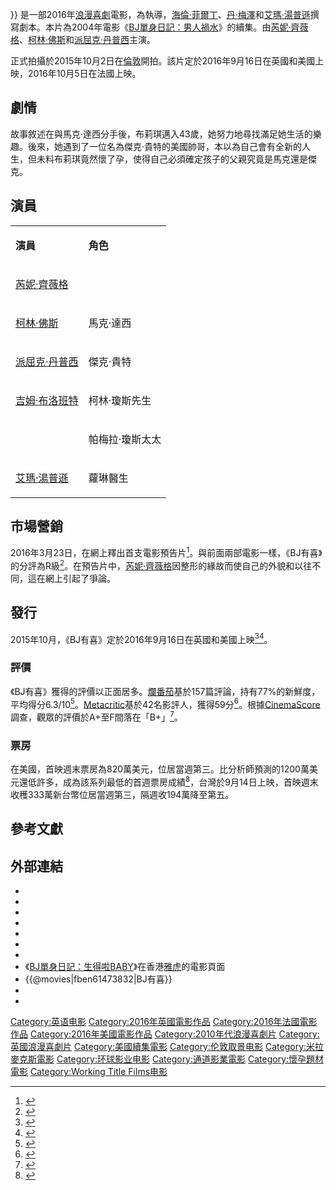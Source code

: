 {{noteTA
|T=zh-hk:BJ 單身日記：生得啦BABY; zh-tw:BJ有喜; zh-cn:单身日记：好孕来袭;
|G1=Show
|G2=Movie
|1=zh-hk:BJ 單身日記：生得啦BABY; zh-tw:BJ有喜; zh-cn:单身日记：好孕来袭;
}}
{{Infobox film
| name = BJ有喜
| original_name = {{lang|en|''Bridget Jones's Baby''}}
| image = Bridget Jones's Baby Poster.jpg
| caption = 電影海報
| director = {{le|莎朗·麥奎爾|Sharon Maguire}}
| producer = {{Plainlist|
* [[提姆·畢文|提姆·畢文]]
* [[艾瑞克·費納|艾瑞克·費納]]
* {{le|黛博拉·海華|Debra Hayward}}
}}
| screenplay = {{Plainlist|
* [[海倫·菲爾丁|海倫·菲爾丁]]
* [[丹·梅澤|丹·梅澤]]
* [[艾瑪·湯普遜|艾瑪·湯普遜]]
}}
| based_on = 角色<br>由海倫·菲爾丁創作
| starring = {{Plainlist|
* [[芮妮·齊薇格|芮妮·齊薇格]]
* [[柯林·佛斯|柯林·佛斯]]
* [[派屈克·丹普西|派屈克·丹普西]]
* [[吉姆·布洛班特|吉姆·布洛班特]]
* {{le|姬瑪·瓊斯|Gemma Jones}}
* 艾瑪·湯普遜
}}
| music = {{le|威韋克·馬登那|Vivek Maddala}}
| cinematography = {{le|安德魯·鄧恩 (攝影)|Andrew Dunn (cinematographer)|安德魯·鄧恩}}
| editing = {{le|梅蘭妮·奧利佛|Melanie Oliver}}
| studio = {{Plainlist|
* [[通道影業|通道影業]]
* [[Working_Title_Films|Working Title]]
* [[米拉麥克斯影業|米拉麥克斯影業]]
}}
| distributor = [[環球影業|環球影業]]
| released = {{Film date|2016|9|16|英國|2016|10|5|法國}}
| runtime = 123分鐘<!--Theatrical runtime: 122:41--><ref>{{cite web | url=http://www.bbfc.co.uk/releases/bridget-joness-baby-film | title=''Bridget Jones's Baby'' (15) | work=[[British_Board_of_Film_Classification|British Board of Film Classification]] | date=6 September 2016 | accessdate=6 September 2016 | archive-date=2016-09-07 | archive-url=https://web.archive.org/web/20160907143741/http://www.bbfc.co.uk/releases/bridget-joness-baby-film | dead-url=no }}</ref>
| country = {{Plainlist|
* {{UK}}
* {{USA}}
* {{FRA}}
}}
| language = 英語
| budget = 3500萬美元<ref name="BOM">{{cite web |url=http://www.boxofficemojo.com/movies/?id=bridgetjonessbaby.htm |title=Bridget Jones's Baby (2016) |website=Box Office Mojo |accessdate=5 April 2016 |archive-date=2016-04-24 |archive-url=https://web.archive.org/web/20160424084655/http://www.boxofficemojo.com/movies/?id=bridgetjonessbaby.htm |dead-url=no }}</ref>
| gross = 2.12億美元<ref>{{Cite web |url=http://www.the-numbers.com/movie/Bridget-Joness-Baby#tab=summary |title=存档副本 |accessdate=2016-09-14 |archive-date=2016-09-14 |archive-url=https://web.archive.org/web/20160914032738/http://the-numbers.com/movie/Bridget-Joness-Baby#tab=summary |dead-url=no }}</ref>
| preceded_by = 《[[BJ單身日記：男人禍水_(電影)|BJ單身日記：男人禍水]]》
| followed_by = 
| cn_name = 单身日记：好孕来袭
| hk_name = BJ 單身日記：生得啦BABY
| tw_name = BJ有喜<ref>{{@movies|id=fben61473832|title=BJ有喜 Bridget Jones's Baby}}<!-- 2016-09-09 accessdate --></ref>
}}
{{作品名稱|name=''Bridget Jones's Baby''|hk=BJ 單身日記：生得啦BABY|tw=BJ有喜|cn=单身日记：好孕来袭}}是一部2016年[[浪漫喜劇|浪漫喜劇]]電影，為{{le|莎朗·麥奎爾|Sharon Maguire}}執導，[[海倫·菲爾丁|海倫·菲爾丁]]、[[丹·梅澤|丹·梅澤]]和[[艾瑪·湯普遜|艾瑪·湯普遜]]撰寫劇本。本片為2004年電影《[[BJ單身日記：男人禍水_(電影)|BJ單身日記：男人禍水]]》的續集。由[[芮妮·齊薇格|芮妮·齊薇格]]、[[柯林·佛斯|柯林·佛斯]]和[[派屈克·丹普西|派屈克·丹普西]]主演。

正式拍攝於2015年10月2日在[[倫敦|倫敦]]開拍。該片定於2016年9月16日在英國和美國上映，2016年10月5日在法國上映。

== 劇情 ==
故事敘述在{{le|布莉琪·瓊斯|Bridget Jones}}與馬克·達西分手後，布莉琪邁入43歲，她努力地尋找滿足她生活的樂趣。後來，她遇到了一位名為傑克·貴特的美國帥哥，本以為自己會有全新的人生，但未料布莉琪竟然懷了孕，使得自己必須確定孩子的父親究竟是馬克還是傑克。

== 演員 ==
{|class="wikitable" 
|- align=center
|'''演員'''||'''角色'''
|-
| [[芮妮·齊薇格|芮妮·齊薇格]] || {{le|布莉琪·瓊斯|Bridget Jones}}
|-
| [[柯林·佛斯|柯林·佛斯]] || 馬克·達西
|-
| [[派屈克·丹普西|派屈克·丹普西]] || 傑克·貴特
|-
| [[吉姆·布洛班特|吉姆·布洛班特]] || 柯林·瓊斯先生
|-
| {{le|姬瑪·瓊斯|Gemma Jones}} || 帕梅拉·瓊斯太太
|-
| [[艾瑪·湯普遜|艾瑪·湯普遜]] || 蘿琳醫生
|}

== 市場營銷 ==
2016年3月23日，在網上釋出首支電影預告片<ref>{{Cite web |url=https://www.youtube.com/watch?v=5R2gIC8oq2Q |title=存档副本 |accessdate=2016-09-09 |archive-date=2016-09-09 |archive-url=https://web.archive.org/web/20160909202739/https://www.youtube.com/watch?v=5R2gIC8oq2Q |dead-url=no }}</ref>。與前面兩部電影一樣，《BJ有喜》的分評為R級<ref>{{cite web |url=http://filmratings.com/search.html?filmTitle=Bridget+Jones&x=67&y=8 |title=存档副本 |accessdate=2016-09-19 |deadurl=yes |archiveurl=https://web.archive.org/web/20160812191650/http://filmratings.com/search.html?filmTitle=Bridget+Jones&x=67&y=8 |archivedate=2016-08-12 }}</ref>。在預告片中，[[芮妮·齊薇格|芮妮·齊薇格]]因整形的緣故而使自己的外貌和以往不同，這在網上引起了爭論。

== 發行 ==
2015年10月，《BJ有喜》定於2016年9月16日在英國和美國上映<ref>{{cite web|title=She's back! BRIDGET JONES’S BABY booked in for 16th September 2016|url=https://twitter.com/Rentrak_UK/status/648895041193287680|publisher=twitter.com|accessdate=4 October 2015|archive-date=2016-05-15|archive-url=https://web.archive.org/web/20160515153438/https://twitter.com/rentrak_uk/status/648895041193287680|dead-url=no}}</ref><ref>{{cite news|last1=Ford|first1=Rebecca|title=Third 'Bridget Jones' Movie Gets Release Date|url=http://www.hollywoodreporter.com/news/third-bridget-jones-movie-gets-831689|accessdate=14 October 2015|work=hollywoodreporter.com|date=13 October 2015|archive-date=2016-03-26|archive-url=https://web.archive.org/web/20160326023125/http://www.hollywoodreporter.com/news/third-bridget-jones-movie-gets-831689|dead-url=no}}</ref>。

=== 評價 ===
《BJ有喜》獲得的評價以正面居多。[[爛番茄|爛番茄]]基於157篇評論，持有77%的新鮮度，平均得分6.3/10<ref>{{cite web |url=https://www.rottentomatoes.com/m/bridget_joness_baby_2016 |title=Bridget Jones's Baby (2016) |publisher=[[Rotten_Tomatoes|Rotten Tomatoes]] |accessdate=September 17, 2016 |archive-date=2016-09-15 |archive-url=https://web.archive.org/web/20160915173108/https://www.rottentomatoes.com/m/bridget_joness_baby_2016/ |dead-url=no }}</ref>。[[Metacritic|Metacritic]]基於42名影評人，獲得59分<ref>{{cite web|url=http://www.metacritic.com/movie/bridget-joness-baby|title=Bridget Jones's Baby reviews|publisher=[[Metacritic|Metacritic]]|accessdate=September 16, 2016|archive-date=2016-09-20|archive-url=https://web.archive.org/web/20160920185012/http://www.metacritic.com/movie/bridget-joness-baby|dead-url=no}}</ref>。根據[[CinemaScore|CinemaScore]]調查，觀眾的評價於A+至F間落在「B+」<ref name="CinemaScore">{{cite web |url=https://m.cinemascore.com |title=CinemaScore |work=cinemascore.com |accessdate=2020-09-25 |archive-date=2019-12-10 |archive-url=https://web.archive.org/web/20191210223808/https://m.cinemascore.com/ |dead-url=no }}</ref>。

=== 票房 ===
在美國，首映週末票房為820萬美元，位居當週第三。比分析師預測的1200萬美元還低許多，成為該系列最低的首週票房成績<ref>{{cite web|url=http://www.hollywoodreporter.com/news/weekend-box-office-bridget-joness-929980|title=Weekend Box Office: 'Bridget Jones's Baby' Bombs in U.S. With $8M; 'Sully' Stays No. 1|author=Pamela McClintock|work=[[The_Hollywood_Reporter|The Hollywood Reporter]]|date=September 18, 2016|accessdate=September 18, 2016|archive-date=2017-08-09|archive-url=https://web.archive.org/web/20170809093346/http://www.hollywoodreporter.com/news/weekend-box-office-bridget-jones-bombs-sully-snowden-929980|dead-url=no}}</ref>，台灣於9月14日上映，首映週末收穫333萬新台幣位居當週第三，隔週收194萬降至第五。

== 參考文獻 ==
{{Reflist|30em}}

== 外部連結 ==
* {{official website|http://www.bridgetjonesmovie.com/}}
* {{IMDb title|1473832|BJ有喜}}
* {{rottentomatoes|bridget_joness_baby_2016|BJ有喜}}
* {{Metacritic|bridget-joness-baby|BJ有喜}}
* {{mojo title|bridgetjonessbaby|BJ有喜}}
* {{allmovie title|557024|BJ有喜}}
* {{yahoomovie id|6223|BJ有喜}}
* 《[https://movie.yahoo-leisure.hk/movie/details/aaEvv-BJ單身日記：生得啦BABY  BJ單身日記：生得啦BABY]{{Wayback|url=https://movie.yahoo-leisure.hk/movie/details/aaEvv-BJ%E5%96%AE%E8%BA%AB%E6%97%A5%E8%A8%98%EF%BC%9A%E7%94%9F%E5%BE%97%E5%95%A6BABY |date=20190902185205 }}》在香港[[雅虎|雅虎]]的電影頁面{{zh-hk}}
* {{@movies|fben61473832|BJ有喜}}
* {{Mtime|228299|BJ有喜}}
* {{douban}}

{{DEFAULTSORT:Bridget Jones's Baby}}
[[Category:英语电影|Category:英语电影]]
[[Category:2016年英國電影作品|Category:2016年英國電影作品]]
[[Category:2016年法國電影作品|Category:2016年法國電影作品]]
[[Category:2016年美國電影作品|Category:2016年美國電影作品]]
[[Category:2010年代浪漫喜劇片|Category:2010年代浪漫喜劇片]]
[[Category:英國浪漫喜劇片|Category:英國浪漫喜劇片]]
[[Category:美國續集電影|Category:美國續集電影]]
[[Category:伦敦取景电影|Category:伦敦取景电影]]
[[Category:米拉麥克斯電影|Category:米拉麥克斯電影]]
[[Category:环球影业电影|Category:环球影业电影]]
[[Category:通道影業電影|Category:通道影業電影]]
[[Category:懷孕題材電影|Category:懷孕題材電影]]
[[Category:Working_Title_Films电影|Category:Working Title Films电影]]